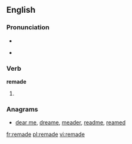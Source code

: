 ==English==

===Pronunciation===
* {{SAMPA|/'/}}
* {{IPA|/ɻiˈmeɪd/}}
*: {{rhymes|eɪd}}

===Verb===
'''remade'''

# {{past of|[[remake]]}}

===Anagrams===
* [[dear me#English|dear me]], [[dreame#English|dreame]], [[meader#English|meader]], [[readme#English|readme]], [[reamed#English|reamed]]

[[fr:remade]]
[[pl:remade]]
[[vi:remade]]